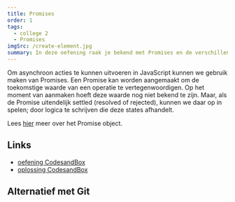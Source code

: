 ```yaml
---
title: Promises
order: 1
tags:
  - college 2
  - Promises
imgSrc: /create-element.jpg
summary: In deze oefening raak je bekend met Promises en de verschillende states waarin deze kunnen verkeren.
---
```


Om asynchroon acties te kunnen uitvoeren in JavaScript kunnen we gebruik maken
van Promises. Een Promise kan worden aangemaakt om de toekomstige waarde van
een operatie te vertegenwoordigen. Op het moment van aanmaken hoeft deze waarde
nog niet bekend te zijn. Maar, als de Promise uitendelijk settled (resolved of rejected),
kunnen we daar op in spelen; door logica te schrijven die deze states afhandelt.

Lees [hier](https://developer.mozilla.org/en-US/docs/Web/JavaScript/Reference/Global_Objects/Promise) meer over het Promise object.

## Links

- [oefening CodesandBox](https://githubbox.com/competencefactory/javascript-gevorderd/tree/master/oefeningen/xhr-request/oefening)
- [oplossing CodesandBox](https://githubbox.com/competencefactory/javascript-gevorderd/tree/master/oefeningen/xhr-request-oplossing/oefening)

## Alternatief met Git
